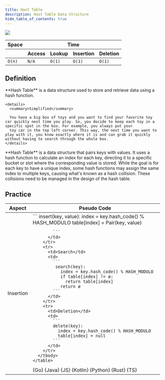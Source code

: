 ```yaml
---
title: Hast Table
description: Hast Table Data Structure
hide_table_of_contents: true
---
```




![](./assets/hashTable/hashTable.svg)

<table>
  <thead>
    <tr>
      <th>Space</th>
      <th colspan="6">Time</th>
    </tr>
    <tr>
      <th></th>
      <th>Access</th>
      <th>Lookup</th>
      <th>Insertion</th>
      <th>Deletion</th>
    </tr>
  </thead>
  <tbody>
    <tr>
      <td>
        <code className="fair">O(n)</code>
      </td>
      <td>
        <code className="na">N/A</code>
      </td>
      <td>
        <code className="excellent">O(1)</code>
      </td>
      <td>
        <code className="excellent">O(1)</code>
      </td>
      <td>
        <code className="excellent">O(1)</code>
      </td>
    </tr>
  </tbody>
</table>

## Definition

<Tabs>
  <TabItem value="short" label="Short">
    **Hash Table** is a data structure used to store and retrieve data using a hash function.

    <details>
      <summary>Simplified</summary>

      You have a big box of toys and you want to find your favorite toy car quickly next time you play. So, you decide to keep each toy in a specific spot in the box. For example, you always put your
      toy car in the top left corner. This way, the next time you want to play with it, you know exactly where it is and can grab it quickly without having to search through the whole box.
    </details>

  </TabItem>
  <TabItem value="detailed" label="Detailed">
    **Hash Table** is a data structure that pairs keys with values. It uses a hash function to calculate an index for each key, directing it to a specific bucket or slot where the corresponding value
    is stored. While the goal is for each key to have a unique index, some hash functions may assign the same index to multiple keys, causing what's known as a hash collision. These collisions need to
    be managed in the design of the hash table.
  </TabItem>
</Tabs>

## Practice

<Tabs>
  <TabItem value="practice" label="Practice">
    <table>
      <thead>
        <tr>
          <th>Aspect</th>
          <th>Pseudo Code</th>
        </tr>
      </thead>
      <tbody>
        <tr>
          <td>Insertion</td>
          <td>
            ```
              insert(key, value):
                index = key.hash_code() % HASH_MODULO
                table[index] = Pair(key, value)

            ```
          </td>
        </tr>
        <tr>
          <td>Search</td>
          <td>
            ```
             search(key):
               index = key.hash_code() % HASH_MODULO
               if table[index] != ø:
                 return table[index]
               return ø
            ```
          </td>
        </tr>
        <tr>
          <td>Deletion</td>
          <td>
            ```
            delete(key):
              index = key.hash_code() % HASH_MODULO
              table[index] = null
            ```
          </td>
        </tr>
      </tbody>
    </table>

  </TabItem>
  <TabItem value="solution" label="Solution">
    <Tabs queryString="code">
      <TabItem
        value="go"
        label=""
        attributes={{ title: "Go Lang", className: "code_lang go m" }}
      >
        <CodeBlock language="go">{Go}</CodeBlock>
      </TabItem>
      <TabItem
        value="java"
        label=""
        attributes={{ title: "Java", className: "code_lang java m" }}
      >
        <CodeBlock language="java">{Java}</CodeBlock>
      </TabItem>
      <TabItem
        value="js"
        label=""
        attributes={{ title: "JavaScript", className: "code_lang js m" }}
      >
        <CodeBlock language="js">{JS}</CodeBlock>
      </TabItem>
      <TabItem
        value="kotlin"
        label=""
        attributes={{ title: "Kotlin", className: "code_lang kotlin m" }}
      >
        <CodeBlock language="kotlin">{Kotlin}</CodeBlock>
      </TabItem>
      <TabItem
        value="python"
        label=""
        attributes={{ title: "Python", className: "code_lang python m" }}
      >
        <CodeBlock language="python">{Python}</CodeBlock>
      </TabItem>
      <TabItem
        value="rust"
        label=""
        attributes={{ title: "Rust", className: "code_lang rust m" }}
      >
        <CodeBlock language="rust">{Rust}</CodeBlock>
      </TabItem>
      <TabItem
        value="ts"
        label=""
        attributes={{ title: "TypeScript", className: "code_lang ts m" }}
      >
        <CodeBlock language="ts">{TS}</CodeBlock>
      </TabItem>
    </Tabs>
  </TabItem>
</Tabs>
